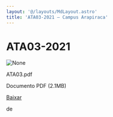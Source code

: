 ```yaml
---
layout: '@/layouts/MdLayout.astro'
title: 'ATA03-2021 — Campus Arapiraca'
---
```




ATA03-2021
==========










<Image src="https://arapiraca.ufal.br/graduacao/ciencia-da-computacao/documentos/atas-do-colegiado-e-nde/nde/ata03.pdf/%2b%2bplone%2b%2bufalprofile/imgs/file-icon.png" alt="None" inferSize />

 ATA03.pdf  

 Documento PDF
 (2.1MB)
 

[Baixar](%40%40download/file/ATA03.pdf)























 de 












